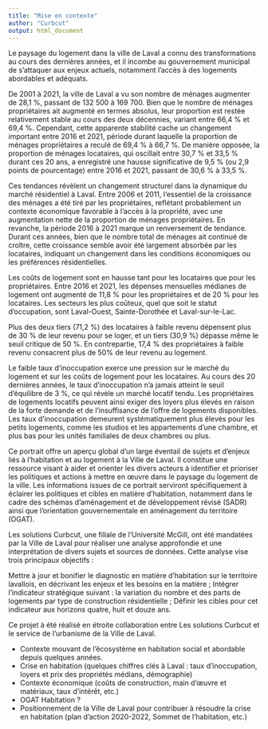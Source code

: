 ```yaml
---
title: "Mise en contexte"
author: "Curbcut"
output: html_document
---
```


Le paysage du logement dans la ville de Laval a connu des transformations au cours des dernières années, et il incombe au gouvernement municipal de s'attaquer aux enjeux actuels, notamment l'accès à des logements abordables et adéquats.

De 2001 à 2021, la ville de Laval a vu son nombre de ménages augmenter de 28,1 %, passant de 132 500 à 169 700. Bien que le nombre de ménages propriétaires ait augmenté en termes absolus, leur proportion est restée relativement stable au cours des deux décennies, variant entre 66,4 % et 69,4 %. Cependant, cette apparente stabilité cache un changement important entre 2016 et 2021, période durant laquelle la proportion de ménages propriétaires a reculé de 69,4 % à 66,7 %. De manière opposée, la proportion de ménages locataires, qui oscillait entre 30,7 % et 33,5 % durant ces 20 ans, a enregistré une hausse significative de 9,5 % (ou 2,9 points de pourcentage) entre 2016 et 2021, passant de 30,6 % à 33,5 %.

Ces tendances révèlent un changement structurel dans la dynamique du marché résidentiel à Laval. Entre 2006 et 2011, l’essentiel de la croissance des ménages a été tiré par les propriétaires, reflétant probablement un contexte économique favorable à l’accès à la propriété, avec une augmentation nette de la proportion de ménages propriétaires. En revanche, la période 2016 à 2021 marque un renversement de tendance. Durant ces années, bien que le nombre total de ménages ait continué de croître, cette croissance semble avoir été largement absorbée par les locataires, indiquant un changement dans les conditions économiques ou les préférences résidentielles.

Les coûts de logement sont en hausse tant pour les locataires que pour les propriétaires. Entre 2016 et 2021, les dépenses mensuelles médianes de logement ont augmenté de 11,8 % pour les propriétaires et de 20 % pour les locataires. Les secteurs les plus coûteux, quel que soit le statut d’occupation, sont Laval-Ouest, Sainte-Dorothée et Laval-sur-le-Lac.

Plus des deux tiers (71,2 %) des locataires à faible revenu dépensent plus de 30 % de leur revenu pour se loger, et un tiers (30,9 %) dépasse même le seuil critique de 50 %. En contrepartie, 17,4 % des propriétaires à faible revenu consacrent plus de 50% de leur revenu au logement. 

Le faible taux d'inoccupation exerce une pression sur le marché du logement et sur les coûts de logement pour les locataires. Au cours des 20 dernières années, le taux d’inoccupation n'a jamais atteint le seuil d'équilibre de 3 %, ce qui révèle un marché locatif tendu. Les propriétaires de logements locatifs peuvent ainsi exiger des loyers plus élevés en raison de la forte demande et de l'insuffisance de l'offre de logements disponibles. Les taux d'inoccupation demeurent systématiquement plus élevés pour les petits logements, comme les studios et les appartements d'une chambre, et plus bas pour les unités familiales de deux chambres ou plus. 

Ce portrait offre un aperçu global d’un large éventail de sujets et d’enjeux liés à l’habitation et au logement à la Ville de Laval. Il constitue une ressource visant à aider et orienter les divers acteurs à identifier et prioriser les politiques et actions à mettre en œuvre dans le paysage du logement de la ville. Les informations issues de ce portrait serviront spécifiquement à éclairer les politiques et cibles en matière d’habitation, notamment dans le cadre des schémas d'aménagement et de développement révisé (SADR) ainsi que l’orientation gouvernementale en aménagement du territoire (OGAT). 

Les solutions Curbcut, une filiale de l’Université McGill, ont été mandatées par la Ville de Laval pour réaliser une analyse approfondie et une interprétation de divers sujets et sources de données. Cette analyse vise trois principaux objectifs : 

Mettre à jour et bonifier le diagnostic en matière d’habitation sur le territoire lavallois, en décrivant les enjeux et les besoins en la matière ; 
Intégrer l’indicateur stratégique suivant : la variation du nombre et des parts de logements par type de construction résidentielle ;
Définir les cibles pour cet indicateur aux horizons quatre, huit et douze ans.

Ce projet à été réalisé en étroite collaboration entre Les solutions Curbcut et le service de l’urbanisme de la Ville de Laval. 

-	Contexte mouvant de l’écosystème en habitation social et abordable depuis quelques années.
-	Crise en habitation (quelques chiffres clés à Laval : taux d’inoccupation, loyers et prix des propriétés médians, démographie)
-	Contexte économique (coûts de construction, main d’œuvre et matériaux, taux d’intérêt, etc.)
-	OGAT Habitation ?
-	Positionnement de la Ville de Laval pour contribuer à résoudre la crise en habitation (plan d’action 2020-2022, Sommet de l’habitation, etc.)
